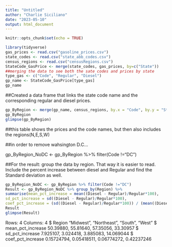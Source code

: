 ```yaml
---
title: "Untitled"
author: "Charlie Siciliano"
date: "2023-05-10"
output: html_document
---
```


```r
knitr::opts_chunk$set(echo = TRUE)
```



```r
library(tidyverse)
gas_prices <- read.csv("gasoline_prices.csv")
state_codes <- read.csv("state_abb_codes.csv")
census_regions <- read.csv("censusRegions.csv")
StateCode_GasPrice <- merge(state_codes, gas_prices, by=c("State"))
##merging the data to see both the sate codes and prices by state 
type_gas <- c("Code", "Regular", "Diesel")
gp_name <- StateCode_GasPrice[type_gas]
gp_name
```

##Created a data frame that links the state code name and the corresponding regular and diesel prices.

```r
gp_ByRegion <- merge(gp_name, census_regions, by.x = "Code", by.y = "State")
gp_ByRegion
glimpse(gp_ByRegion)
```

##this table shows the prices and the code names, but then also includes the regions(N,E,S,W)

##in order to remove wahsington D.C...

gp_ByRegion_NoDC <- gp_ByRegion %>% filter(Code !="DC")

##For the result: group the data by region. That way it is easier to read. Include the percent increase between diesel and Regular and find the Standard deviation as well.

```r
gp_ByRegion_NoDC <- gp_ByRegion %>% filter(Code !="DC")
Result <- gp_ByRegion_NoDC %>% group_by(Region) %>%
summarise(mean_pct_increase = mean((Diesel - Regular)/Regular*100),
sd_pct_increase = sd((Diesel - Regular)/Regular*100),
coef_pct_increase = (sd((Diesel - Regular)/Regular*100)) / (mean((Diesel - Regular)/Regular*100)))
Result 
glimpse(Result)
```

Rows: 4
Columns: 4
$ Region            <chr> "Midwest", "Northeast", "South", "West"
$ mean_pct_increase <dbl> 50.39880, 55.81640, 57.35056, 33.30957
$ sd_pct_increase   <dbl> 7.925107, 3.024418, 3.885083, 14.069044
$ coef_pct_increase <dbl> 0.15724794, 0.05418511, 0.06774272, 0.42237246
